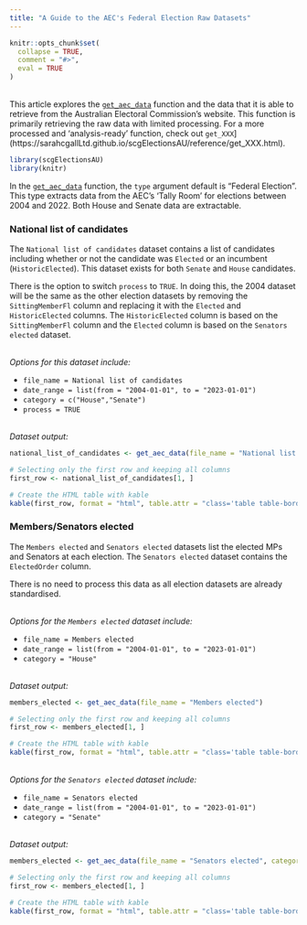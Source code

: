 ```yaml
---
title: "A Guide to the AEC's Federal Election Raw Datasets"
---
```

```{=html}
<style>
  .content p {
    margin-top: 30px !important;
  }

  details {
    margin-bottom: 40px;
  }
</style>
```
```r
knitr::opts_chunk$set(
  collapse = TRUE,
  comment = "#>",
  eval = TRUE
)
```
<br>
This article explores the [`get_aec_data`](https://sarahcgallLtd.github.io/scgElectionsAU/reference/get_aec_data.html) function and the data that it is able to retrieve from the Australian Electoral Commission's website. This function is primarily retrieving the raw data with limited processing. For a more processed and 'analysis-ready' function, check out `get_XXX`](https://sarahcgallLtd.github.io/scgElectionsAU/reference/get_XXX.html).
<br>

```r
library(scgElectionsAU)
library(knitr)
```
In the [`get_aec_data`](https://sarahcgallLtd.github.io/scgElectionsAU/reference/get_aec_data.html) function, the `type` argument default is "Federal Election". This type extracts data from the AEC's 'Tally Room' for elections between 2004 and 2022. Both House and Senate data are extractable.

### National list of candidates
The `National list of candidates` dataset contains a list of candidates including whether or not the candidate was `Elected` or an incumbent (`HistoricElected`). This dataset exists for both `Senate` and `House` candidates.

There is the option to switch `process` to `TRUE`. In doing this, the 2004 dataset will be the same as the other election datasets by removing the `SittingMemberFl` column and replacing it with the `Elected` and `HistoricElected` columns. The `HistoricElected` column is based on the `SittingMemberFl` column and the `Elected` column is based on the `Senators elected` dataset.

<br>
*Options for this dataset include:*

- `file_name = National list of candidates`
- `date_range = list(from = "2004-01-01", to = "2023-01-01")`
- `category = c("House","Senate")`
- `process = TRUE`

<br>
*Dataset output:*

```r
national_list_of_candidates <- get_aec_data(file_name = "National list of candidates")

# Selecting only the first row and keeping all columns
first_row <- national_list_of_candidates[1, ]

# Create the HTML table with kable
kable(first_row, format = "html", table.attr = "class='table table-bordered'")
```

### Members/Senators elected
The `Members elected` and `Senators elected` datasets list the elected MPs and Senators at each election. The `Senators elected` dataset contains the `ElectedOrder` column.

There is no need to process this data as all election datasets are already standardised.

<br>
*Options for the `Members elected` dataset include:*

- `file_name = Members elected`
- `date_range = list(from = "2004-01-01", to = "2023-01-01")`
- `category = "House"`

<br>
*Dataset output:*

```r
members_elected <- get_aec_data(file_name = "Members elected")

# Selecting only the first row and keeping all columns
first_row <- members_elected[1, ]

# Create the HTML table with kable
kable(first_row, format = "html", table.attr = "class='table table-bordered'")
```

<br>
*Options for the `Senators elected` dataset include:*

- `file_name = Senators elected`
- `date_range = list(from = "2004-01-01", to = "2023-01-01")`
- `category = "Senate"`

<br>
*Dataset output:*

```r
members_elected <- get_aec_data(file_name = "Senators elected", category = "Senate")

# Selecting only the first row and keeping all columns
first_row <- members_elected[1, ]

# Create the HTML table with kable
kable(first_row, format = "html", table.attr = "class='table table-bordered'")
```
